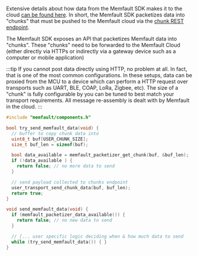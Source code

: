 Extensive details about how data from the Memfault SDK makes it to the cloud
[can be found here](/docs/embedded/data-from-firmware-to-the-cloud). In short, the Memfault SDK
packetizes data into "chunks" that must be pushed to the Memfault cloud via the
[chunk REST endpoint](https://api-docs.memfault.com/?version=latest#66b0e390-2c3e-4c0d-b6c2-836a287b9e5f).

The Memfault SDK exposes an API that packetizes Memfault data into "chunks".
These "chunks" need to be forwarded to the Memfault Cloud (either directly via HTTPs or indirectly via a
gateway device such as a computer or mobile application)

:::tip
If you cannot post data directly using HTTP, no problem at all. In fact, that is one of the most common configurations.
In these setups, data can be proxied from the MCU to a device which can perform a HTTP request over transports such as UART, BLE, COAP, LoRa, Zigbee, etc).
The size of a "chunk" is fully configurable by you can be tuned to best match your transport requirements. All message
re-assembly is dealt with by Memfault in the cloud.
:::



```c
#include "memfault/components.h"

bool try_send_memfault_data(void) {
  // buffer to copy chunk data into
  uint8_t buf[USER_CHUNK_SIZE];
  size_t buf_len = sizeof(buf);

  bool data_available = memfault_packetizer_get_chunk(buf, &buf_len);
  if (!data_available ) {
    return false; // no more data to send
  }

  // send payload collected to chunks endpoint
  user_transport_send_chunk_data(buf, buf_len);
  return true;
}

void send_memfault_data(void) {
  if (memfault_packetizer_data_available()) {
    return false; // no new data to send
  }

  // [... user specific logic deciding when & how much data to send
  while (try_send_memfault_data()) { }
}
```
